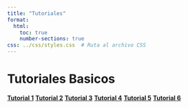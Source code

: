 ```yaml
---
title: "Tutoriales"
format: 
  html: 
    toc: true
    number-sections: true
css: ../css/styles.css  # Ruta al archivo CSS
---
```


# Tutoriales Basicos 


**[Tutorial 1](tutorial1.qmd)**
**[Tutorial 2](tutorial2.qmd)**
**[Tutorial 3](tutorial3.qmd)**
**[Tutorial 4](tutorial4.qmd)**
**[Tutorial 5](tutorial5.qmd)**
**[Tutorial 6](tutorial6.qmd)**